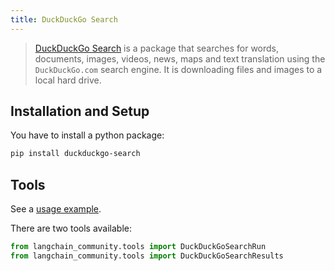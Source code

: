 ```yaml
---
title: DuckDuckGo Search
---
```


>[DuckDuckGo Search](https://github.com/deedy5/duckduckgo_search) is a package that
> searches for words, documents, images, videos, news, maps and text
> translation using the `DuckDuckGo.com` search engine. It is downloading files
> and images to a local hard drive.

## Installation and Setup

You have to install a python package:

```bash
pip install duckduckgo-search
```

## Tools

See a [usage example](/oss/javascript/integrations/tools/ddg).

There are two tools available:

```python
from langchain_community.tools import DuckDuckGoSearchRun
from langchain_community.tools import DuckDuckGoSearchResults
```
